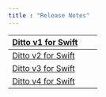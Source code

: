---
title : "Release Notes"
---

| [Ditto v1 for Swift](<./Release Notes/Ditto v1 for Swift.md>) |   |   |
| ------------------------------------------------------------- | - | - |
| [Ditto v2 for Swift](<./Release Notes/Ditto v2 for Swift.md>) |   |   |
| [Ditto v3 for Swift](<./Release Notes/Ditto v3 for Swift.md>) |   |   |
| [Ditto v4 for Swift](<./Release Notes/Ditto v4 for Swift.md>) |   |   |

